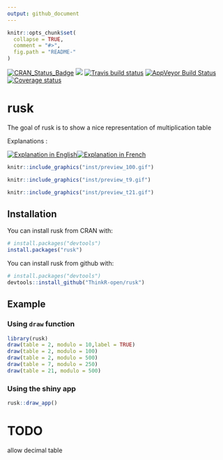 ---
output: github_document
---

<!-- README.md is generated from README.Rmd. Please edit that file -->

```{r, echo = FALSE}
knitr::opts_chunk$set(
  collapse = TRUE,
  comment = "#>",
  fig.path = "README-"
)
```

[![CRAN_Status_Badge](http://www.r-pkg.org/badges/version/rusk)](https://cran.r-project.org/package=rusk)
[![](http://cranlogs.r-pkg.org/badges/rusk)](https://cran.r-project.org/package=rusk)
[![Travis build status](https://travis-ci.org/ThinkR-open/rusk.svg?branch=master)](https://travis-ci.org/ThinkR-open/rusk)
 [![AppVeyor Build Status](https://ci.appveyor.com/api/projects/status/github/ThinkR-open/rusk?branch=master&svg=true)](https://ci.appveyor.com/project/ThinkR-open/rusk)
 [![Coverage status](https://codecov.io/gh/ThinkR-open/rusk/branch/master/graph/badge.svg)](https://codecov.io/github/ThinkR-open/rusk?branch=master)

# rusk

The goal of rusk is to show a nice representation of multiplication table


Explanations : 

[![Explanation in English](https://i.imgur.com/UEn6VDy.png)](http://www.youtube.com/embed/qhbuKbxJsk8?rel=0)[![Explanation in French](https://i.imgur.com/60U0Qn5.jpg)](http://www.youtube.com/embed/-X49VQgi86E?rel=0)


```{r, out.width = "400px",echo = FALSE}
knitr::include_graphics("inst/preview_100.gif")
```

```{r, out.width = "400px",echo = FALSE}
knitr::include_graphics("inst/preview_t9.gif")
```
```{r, out.width = "400px",echo = FALSE}
knitr::include_graphics("inst/preview_t21.gif")
```


## Installation

You can install rusk from CRAN with:

```{r cran-installation, eval = FALSE}
# install.packages("devtools")
install.packages("rusk")
```

You can install rusk from github with:

```{r gh-installation, eval = FALSE}
# install.packages("devtools")
devtools::install_github("ThinkR-open/rusk")
```

## Example

### Using `draw` function
```{r example, message=FALSE, warning=FALSE}
library(rusk)
draw(table = 2, modulo = 10,label = TRUE)
draw(table = 2, modulo = 100)
draw(table = 2, modulo = 500)
draw(table = 7, modulo = 250)
draw(table = 21, modulo = 500)
```


### Using the shiny app
```{r eval=FALSE}
rusk::draw_app()
```

# TODO

allow decimal table

